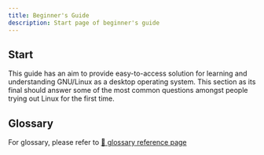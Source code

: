 ```yaml
---
title: Beginner's Guide
description: Start page of beginner's guide
---
```


## Start

This guide has an aim to provide easy-to-access solution for learning and understanding GNU/Linux as a desktop operating system. This section as its final should answer some of the most common questions amongst people trying out Linux for the first time.

## Glossary

For glossary, please refer to [🔗 glossary reference page](../../reference/glossary)
